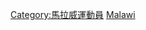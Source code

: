 {{Fooian fooers |Profession=游泳運動員 |Nationality=馬拉威人 |Country=馬拉威 |Supercategory=運動員 }}

[[Category:馬拉威運動員|Category:馬拉威運動員]]
[[Category:各國游泳運動員|Malawi]]